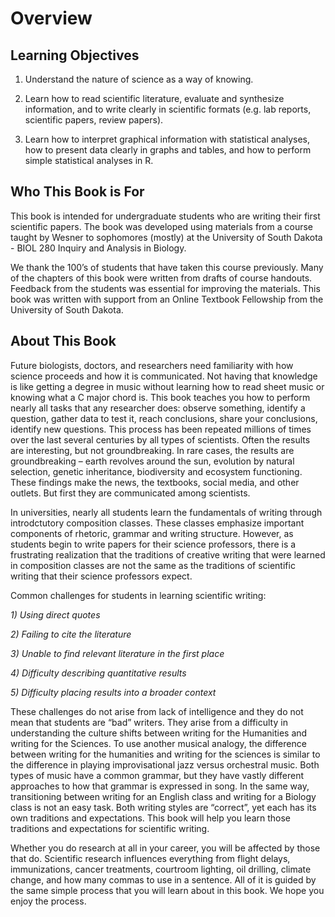 # Overview

## Learning Objectives

1.  Understand the nature of science as a way of knowing.

2.  Learn how to read scientific literature, evaluate and synthesize information, and to write clearly in scientific formats (e.g. lab reports, scientific papers, review papers).

3.  Learn how to interpret graphical information with statistical analyses, how to present data clearly in graphs and tables, and how to perform simple statistical analyses in R.

## Who This Book is For

This book is intended for undergraduate students who are writing their first scientific papers. The book was developed using materials from a course taught by Wesner to sophomores (mostly) at the University of South Dakota - BIOL 280 Inquiry and Analysis in Biology.

We thank the 100's of students that have taken this course previously. Many of the chapters of this book were written from drafts of course handouts. Feedback from the students was essential for improving the materials. This book was written with support from an Online Textbook Fellowship from the University of South Dakota.

## About This Book

Future biologists, doctors, and researchers need familiarity with how science proceeds and how it is communicated. Not having that knowledge is like getting a degree in music without learning how to read sheet music or knowing what a C major chord is. This book teaches you how to perform nearly all tasks that any researcher does: observe something, identify a question, gather data to test it, reach conclusions, share your conclusions, identify new questions. This process has been repeated millions of times over the last several centuries by all types of scientists. Often the results are interesting, but not groundbreaking. In rare cases, the results are groundbreaking -- earth revolves around the sun, evolution by natural selection, genetic inheritance, biodiversity and ecosystem functioning. These findings make the news, the textbooks, social media, and other outlets. But first they are communicated among scientists.

In universities, nearly all students learn the fundamentals of writing through introdctutory composition classes. These classes emphasize important components of rhetoric, grammar and writing structure. However, as students begin to write papers for their science professors, there is a frustrating realization that the traditions of creative writing that were learned in composition classes are not the same as the traditions of scientific writing that their science professors expect.

Common challenges for students in learning scientific writing:

*1) Using direct quotes*

*2) Failing to cite the literature*

*3) Unable to find relevant literature in the first place*

*4) Difficulty describing quantitative results*

*5) Difficulty placing results into a broader context*

These challenges do not arise from lack of intelligence and they do not mean that students are "bad" writers. They arise from a difficulty in understanding the culture shifts between writing for the Humanities and writing for the Sciences. To use another musical analogy, the difference between writing for the humanities and writing for the sciences is similar to the difference in playing improvisational jazz versus orchestral music. Both types of music have a common grammar, but they have vastly different approaches to how that grammar is expressed in song. In the same way, transitioning between writing for an English class and writing for a Biology class is not an easy task. Both writing styles are "correct", yet each has its own traditions and expectations. This book will help you learn those traditions and expectations for scientific writing.

Whether you do research at all in your career, you will be affected by those that do. Scientific research influences everything from flight delays, immunizations, cancer treatments, courtroom lighting, oil drilling, climate change, and how many commas to use in a sentence. All of it is guided by the same simple process that you will learn about in this book. We hope you enjoy the process.
